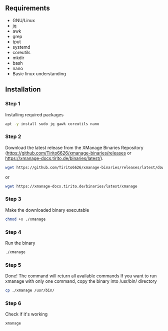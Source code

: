 
## Requirements
- GNU/Linux
- jq
- awk
- grep
- tput
- systemd 
- coreutils
- mkdir 
- bash
- nano
- Basic linux understanding

<Steps>

## Installation

### Step 1
Installing required packages

```bash
apt -y install sudo jq gawk coreutils nano
```
### Step 2

Download the latest release from the XManage Binaries Repository (https://github.com/Tirito6626/xmanage-binaries/releases or https://xmanage-docs.tirito.de/binaries/latest/).

```bash
wget https://github.com/Tirito6626/xmanage-binaries/releases/latest/download/xmanage
```
or
```bash
wget https://xmanage-docs.tirito.de/binaries/latest/xmanage
```
### Step 3

Make the downloaded binary executable

```bash
chmod +x ./xmanage
```

### Step 4

Run the binary

```bash
./xmanage
```

### Step 5

Done! The command will return all available commands
If you want to run xmanage with only one command, copy the binary into /usr/bin/ directory

```bash
cp ./xmanage /usr/bin/
```

### Step 6

Check if it's working

```bash
xmanage
```

</Steps>